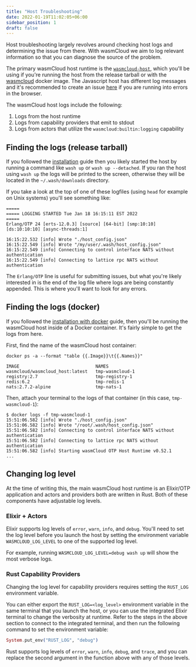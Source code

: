 ```yaml
---
title: "Host Troubleshooting"
date: 2022-01-19T11:02:05+06:00
sidebar_position: 1
draft: false
---
```



Host troubleshooting largely revolves around checking host logs and determining the issue from there. With wasmCloud we aim to log relevant information so that you can diagnose the source of the problem.

The primary wasmCloud host runtime is the [`wasmcloud-host`](https://github.com/wasmCloud/wasmCloud/tree/main/crates/host), which you'll be using if you're running the host from the release tarball or with the [wasmcloud](https://hub.docker.com/r/wasmcloud/wasmcloud) docker image. The Javascript host has different log messages and it's recommended to create an issue [here](https://github.com/wasmCloud/wasmcloud-js/issues/new) if you are running into errors in the browser.

The wasmCloud host logs include the following:

1. Logs from the host runtime
1. Logs from capability providers that emit to stdout
1. Logs from actors that utilize the `wasmcloud:builtin:logging` capability

## Finding the logs (release tarball)

If you followed the [installation](/docs/installation) guide then you likely started the host by running a command like `wash up` or `wash up --detached`. If you ran the host using `wash up` the logs will be printed to the screen, otherwise they will be located in the `~/.wash/downloads` directory.

If you take a look at the top of one of these logfiles (using `head` for example on Unix systems) you'll see something like:

```console
=====
===== LOGGING STARTED Tue Jan 18 16:15:11 EST 2022
=====
Erlang/OTP 24 [erts-12.0.3] [source] [64-bit] [smp:10:10] [ds:10:10:10] [async-threads:1]

16:15:22.532 [info] Wrote "./host_config.json"
16:15:22.549 [info] Wrote "/my/user/.wash/host_config.json"
16:15:22.549 [info] Connecting to control interface NATS without authentication
16:15:22.549 [info] Connecting to lattice rpc NATS without authentication
```

The `Erlang/OTP` line is useful for submitting issues, but what you're likely interested in is the end of the log file where logs are being constantly appended. This is where you'll want to look for any errors.

## Finding the logs (docker)

If you followed the [installation with docker](/docs/installation?os=docker) guide, then you'll be running the wasmCloud host inside of a Docker container. It's fairly simple to get the logs from here.

First, find the name of the wasmCloud host container:

```console
docker ps -a --format "table {{.Image}}\t{{.Names}}"
```

```console
IMAGE                             NAMES
wasmcloud/wasmcloud_host:latest   tmp-wasmcloud-1
registry:2.7                      tmp-registry-1
redis:6.2                         tmp-redis-1
nats:2.7.2-alpine                 tmp-nats-1
```

Then, attach your terminal to the logs of that container (in this case, `tmp-wasmcloud-1`):

```console
$ docker logs -f tmp-wasmcloud-1
15:51:06.582 [info] Wrote "./host_config.json"
15:51:06.582 [info] Wrote "/root/.wash/host_config.json"
15:51:06.582 [info] Connecting to control interface NATS without authentication
15:51:06.582 [info] Connecting to lattice rpc NATS without authentication
15:51:06.582 [info] Starting wasmCloud OTP Host Runtime v0.52.1
...
```

## Changing log level

At the time of writing this, the main wasmCloud host runtime is an Elixir/OTP application and actors and providers both are written in Rust. Both of these components have adjustable log levels.

### Elixir + Actors

Elixir supports log levels of `error`, `warn`, `info`, and `debug`. You'll need to set the log level before you launch the host by setting the environment variable `WASMCLOUD_LOG_LEVEL` to one of the supported log level.

For example, running `WASMCLOUD_LOG_LEVEL=debug wash up` will show the most verbose logs.

### Rust Capability Providers

Changing the log level for capability providers requires setting the `RUST_LOG` environment variable.

You can either export the `RUST_LOG=<log_level>` environment variable in the same terminal that you launch the host, or you can use the integrated Elixir terminal to change the verbosity at runtime. Refer to the steps in the above section to connect to the integrated terminal, and then run the following command to set the environment variable:

```elixir
System.put_env("RUST_LOG", "debug")
```

Rust supports log levels of `error`, `warn`, `info`, `debug`, and `trace`, and you can replace the second argument in the function above with any of those levels.
